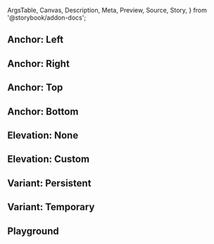 <!-- @prettier -->

  ArgsTable,
  Canvas,
  Description,
  Meta,
  Preview,
  Source,
  Story,
} from '@storybook/addon-docs';


<Meta
  title="Material UI/Drawer"
  component={Drawer}
  argTypes={argTypes}
  parameters={{}}
  render={Template}
/>

<Description of={Drawer} />

## Anchor: Left

<Canvas>
  <Story
    name="Anchor: Left"
    args={{
      anchor: 'left',
    }}
  />
</Canvas>

## Anchor: Right

<Canvas>
  <Story
    name="Anchor: Right"
    args={{
      anchor: 'right',
    }}
  />
</Canvas>

## Anchor: Top

<Canvas>
  <Story
    name="Anchor: Top"
    args={{
      anchor: 'top',
    }}
  />
</Canvas>

## Anchor: Bottom

<Canvas>
  <Story
    name="Anchor: Bottom"
    args={{
      anchor: 'bottom',
    }}
  />
</Canvas>

## Elevation: None

<Canvas>
  <Story
    name="Elevation: None"
    args={{
      elevation: 0,
    }}
  />
</Canvas>

## Elevation: Custom

<Canvas>
  <Story
    name="Elevation: Custom"
    args={{
      elevation: 24,
    }}
  />
</Canvas>

## Variant: Persistent

<Canvas>
  <Story
    name="Variant: Persistent"
    args={{
      variant: 'persistent',
    }}
  />
</Canvas>

## Variant: Temporary

<Canvas>
  <Story
    name="Variant: Temporary"
    args={{
      variant: 'temporary',
    }}
  />
</Canvas>

## Playground

<Canvas isColumn>
  <Source language="jsx" story="Playground" />
  <Story inline={false} name="Playground" args={{}}/>
  <ArgsTable story="Playground" />
</Canvas>
